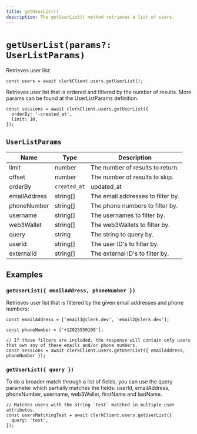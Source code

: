 ```yaml
---
title: getUserList()
description: The getUserList() method retrieves a list of users.
---
```


# `getUserList(params?: UserListParams)`

Retrieves user list:

```tsx
const users = await clerkClient.users.getUserList();
```

Retrieves user list that is ordered and filtered by the number of results. More params can be found at the UserListParams definition.

```tsx
const sessions = await clerkClient.users.getUserList({
  orderBy: '-created_at',
  limit: 10,
});
```

## `UserListParams`

| Name | Type | Description
| --- | --- | --- |
| limit | number | The number of results to return. |
| offset | number | The number of results to skip. |
| orderBy | <code>created_at | updated_at<code> | The field to order by. Prefix with a `-` to reverse the order. Prefix with a `+` to list in ascending order. |
| emailAddress | string[] | The email addresses to filter by. |
| phoneNumber | string[] | The phone numbers to filter by. |
| username | string[] | The usernames to filter by. |
| web3Wallet | string[] | The web3Wallets to filter by. |
| query | string | The string to query by. |
| userId | string[] | The user ID's to filter by. |
| externalId | string[] | The external ID's to filter by. |

## Examples

### `getUserList({ emailAddress, phoneNumber })`

Retrieves user list that is filtered by the given email addresses and phone numbers:

```tsx
const emailAddress = ['email1@clerk.dev', 'email2@clerk.dev'];

const phoneNumber = ['+12025550108'];

// If these filters are included, the response will contain only users that own any of these emails and/or phone numbers.
const sessions = await clerkClient.users.getUserList({ emailAddress, phoneNumber });
```

### `getUserList({ query })`

To do a broader match through a list of fields, you can use the query parameter which partially matches the fields: userId, emailAddress, phoneNumber, username, web3Wallet, firstName and lastName.

```tsx
// Matches users with the string `test` matched in multiple user attributes.
const usersMatchingTest = await clerkClient.users.getUserList({
  query: 'test',
});
```